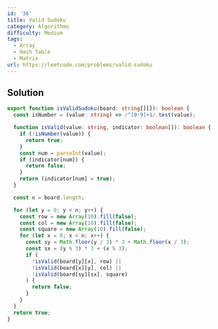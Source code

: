 ```yaml
---
id: '36'
title: Valid Sudoku
category: Algorithms
difficulty: Medium
tags:
  - Array
  - Hash Table
  - Matrix
url: https://leetcode.com/problems/valid-sudoku
---
```


## Solution

```typescript showLineNumbers
export function isValidSudoku(board: string[][]): boolean {
  const isNumber = (value: string) => /^[0-9]+$/.test(value);

  function isValid(value: string, indicator: boolean[]): boolean {
    if (!isNumber(value)) {
      return true;
    }
    const num = parseInt(value);
    if (indicator[num]) {
      return false;
    }
    return (indicator[num] = true);
  }

  const n = board.length;

  for (let y = 0; y < n; y++) {
    const row = new Array(10).fill(false);
    const col = new Array(10).fill(false);
    const square = new Array(10).fill(false);
    for (let x = 0; x < n; x++) {
      const sy = Math.floor(y / 3) * 3 + Math.floor(x / 3);
      const sx = (y % 3) * 3 + (x % 3);
      if (
        !isValid(board[y][x], row) ||
        !isValid(board[x][y], col) ||
        !isValid(board[sy][sx], square)
      ) {
        return false;
      }
    }
  }
  return true;
}
```
